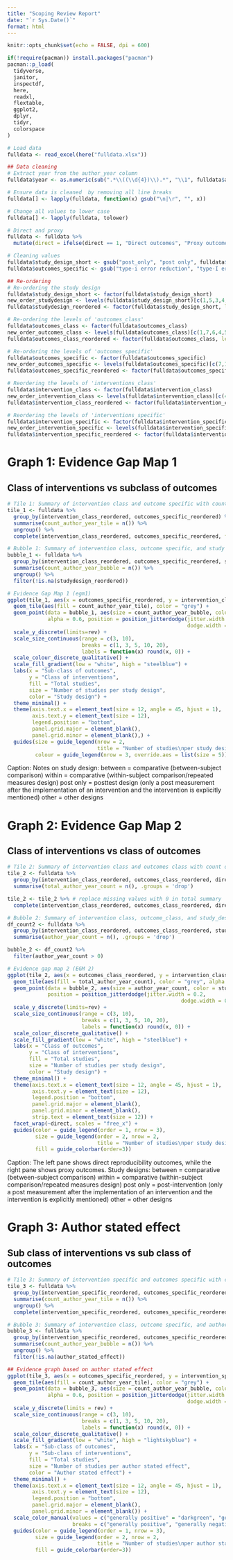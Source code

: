 ```yaml
---
title: "Scoping Review Report"
date: "`r Sys.Date()`"
format: html
---
```



```r
knitr::opts_chunk$set(echo = FALSE, dpi = 600)
```


```r
if(!require(pacman)) install.packages("pacman")
pacman::p_load(
  tidyverse,
  janitor,
  inspectdf,
  here,
  readxl,
  flextable,
  ggplot2,
  dplyr,
  tidyr,
  colorspace
)

# Load data
fulldata <- read_excel(here("fulldata.xlsx"))

## Data cleaning
# Extract year from the author_year column
fulldata$year <- as.numeric(sub(".*\\((\\d{4})\\).*", "\\1", fulldata$author_year))

# Ensure data is cleaned  by removing all line breaks
fulldata[] <- lapply(fulldata, function(x) gsub("\n|\r", "", x))

# Change all values to lower case
fulldata[] <- lapply(fulldata, tolower)

# Direct and proxy
fulldata <- fulldata %>%
  mutate(direct = ifelse(direct == 1, "Direct outcomes", "Proxy outcomes"))

# Cleaning values
fulldata$study_design_short <- gsub("post_only", "post only", fulldata$study_design_short)
fulldata$outcomes_specific <- gsub("type-i error reduction", "type-I error reduction", fulldata$outcomes_specific)

## Re-ordering
# Re-ordering the study design
fulldata$study_design_short <- factor(fulldata$study_design_short)
new_order_studydesign <- levels(fulldata$study_design_short)[c(1,5,3,4,2)]
fulldata$studydesign_reordered <- factor(fulldata$study_design_short, levels = new_order_studydesign)

# Re-ordering the levels of 'outcomes_class'
fulldata$outcomes_class <- factor(fulldata$outcomes_class)
new_order_outcomes_class <- levels(fulldata$outcomes_class)[c(1,7,6,4,5,2,8,3)]
fulldata$outcomes_class_reordered <- factor(fulldata$outcomes_class, levels = new_order_outcomes_class)

# Re-ordering the levels of 'outcomes_specific'
fulldata$outcomes_specific <- factor(fulldata$outcomes_specific)
new_order_outcomes_specific <- levels(fulldata$outcomes_specific)[c(7,15,14,16,17,11,1,6,13,9,4,8,5,3,2,12,10)]
fulldata$outcomes_specific_reordered <- factor(fulldata$outcomes_specific, levels = new_order_outcomes_specific)

# Reordering the levels of 'interventions_class'
fulldata$intervention_class <- factor(fulldata$intervention_class)
new_order_intervention_class <- levels(fulldata$intervention_class)[c(4,5,1,3,2,6,7)]
fulldata$intervention_class_reordered <- factor(fulldata$intervention_class, levels = new_order_intervention_class)

# Reordering the levels of 'interventions_specific'
fulldata$intervention_specific <- factor(fulldata$intervention_specific)
new_order_intervention_specific <- levels(fulldata$intervention_specific)[c(5,9,11,10,13,12,8,3,1,14,4,6,15,2,7)]
fulldata$intervention_specific_reordered <- factor(fulldata$intervention_specific, levels = new_order_intervention_specific)

```


# Graph 1: Evidence Gap Map 1

## Class of interventions vs subclass of outcomes

```r
# Tile 1: Summary of intervention class and outcome specific with count of author_year
tile_1 <- fulldata %>%
  group_by(intervention_class_reordered, outcomes_specific_reordered) %>%
  summarise(count_author_year_tile = n()) %>%
  ungroup() %>%
  complete(intervention_class_reordered, outcomes_specific_reordered, fill = list(count_author_year_tile = 0))

# Bubble 1: Summary of intervention class, outcome specific, and study design with count of author_year
bubble_1 <- fulldata %>%
  group_by(intervention_class_reordered, outcomes_specific_reordered, studydesign_reordered) %>%
  summarise(count_author_year_bubble = n()) %>%
  ungroup() %>%
  filter(!is.na(studydesign_reordered))

# Evidence Gap Map 1 (egm1)
ggplot(tile_1, aes(x = outcomes_specific_reordered, y = intervention_class_reordered)) +
  geom_tile(aes(fill = count_author_year_tile), color = "grey") +
  geom_point(data = bubble_1, aes(size = count_author_year_bubble, color = studydesign_reordered), 
             alpha = 0.6, position = position_jitterdodge(jitter.width = 0.2, 
                                                          dodge.width = 0.5, seed = 6554)) +
  scale_y_discrete(limits=rev) + 
  scale_size_continuous(range = c(3, 10),
                        breaks = c(1, 3, 5, 10, 20), 
                        labels = function(x) round(x, 0)) + 
  scale_colour_discrete_qualitative() +
  scale_fill_gradient(low = "white", high = "steelblue") +
  labs(x = "Sub-class of outcomes",
       y = "Class of interventions",
       fill = "Total studies",
       size = "Number of studies per study design",
       color = "Study design") +
  theme_minimal() +
  theme(axis.text.x = element_text(size = 12, angle = 45, hjust = 1),
        axis.text.y = element_text(size = 12),
        legend.position = "bottom",
        panel.grid.major = element_blank(),
        panel.grid.minor = element_blank(),) +
  guides(size = guide_legend(nrow = 2,
                             title = "Number of studies\nper study design"),
         colour = guide_legend(nrow = 3, override.aes = list(size = 5)))

```
Caption: Notes on study design: 
       between = comparative (between-subject comparison)
       within = comparative (within-subject comparison/repeated measures design)
       post only = posttest design (only a post measurement after the implementation of an intervention and the intervention is explicitly mentioned)
       other = other designs

# Graph 2: Evidence Gap Map 2

## Class of interventions vs class of outcomes

```r
# Tile 2: Summary of intervention class and outcomes class with count of author year
tile_2 <- fulldata %>% 
  group_by(intervention_class_reordered, outcomes_class_reordered, direct) %>% 
  summarise(total_author_year_count = n(), .groups = 'drop')

tile_2 <- tile_2 %>% # replace missing values with 0 in total summary
  complete(intervention_class_reordered, outcomes_class_reordered, direct, fill = list(total_author_year_count = 0))

# Bubble 2: Summary of intervention class, outcome_class, and study_design with count of author_year
df_count2 <- fulldata %>% 
  group_by(intervention_class_reordered, outcomes_class_reordered, studydesign_reordered, direct) %>% 
  summarise(author_year_count = n(), .groups = 'drop')

bubble_2 <- df_count2 %>% 
  filter(author_year_count > 0)

# Evidence gap map 2 (EGM 2)
ggplot(tile_2, aes(x = outcomes_class_reordered, y = intervention_class_reordered)) +
  geom_tile(aes(fill = total_author_year_count), color = "grey", alpha = 0.6) +
  geom_point(data = bubble_2, aes(size = author_year_count, color = studydesign_reordered),
             position = position_jitterdodge(jitter.width = 0.2, 
                                                        dodge.width = 0.5, seed = 6554)) +
  scale_y_discrete(limits=rev) +
  scale_size_continuous(range = c(3, 10),
                        breaks = c(1, 3, 5, 10, 20), 
                        labels = function(x) round(x, 0)) + 
  scale_colour_discrete_qualitative() +
  scale_fill_gradient(low = "white", high = "steelblue") +
  labs(x = "Class of outcomes",
       y = "Class of interventions",
       fill = "Total studies",
       size = "Number of studies per study design",
       color = "Study design") +
  theme_minimal() +
  theme(axis.text.x = element_text(size = 12, angle = 45, hjust = 1),
        axis.text.y = element_text(size = 12),
        legend.position = "bottom",
        panel.grid.major = element_blank(),
        panel.grid.minor = element_blank(),
        strip.text = element_text(size = 12)) +
  facet_wrap(~direct, scales = "free_x") +
  guides(color = guide_legend(order = 1, nrow = 3),
         size = guide_legend(order = 2, nrow = 2,
                             title = "Number of studies\nper study design"),
         fill = guide_colorbar(order=3))

```
Caption: The left pane shows direct reproducibility outcomes, while the right pane shows proxy outcomes. Study designs: between = comparative (between-subject comparison) within = comparative (within-subject comparison/repeated measures design) post only = post-intervention (only a post measurement after the implementation of an intervention and the intervention is explicitly mentioned) other = other designs

# Graph 3: Author stated effect

## Sub class of interventions vs sub class of outcomes

```r
# Tile 3: Summary of intervention specific and outcomes specific with count of author_year
tile_3 <- fulldata %>%
  group_by(intervention_specific_reordered, outcomes_specific_reordered) %>%
  summarise(count_author_year_tile = n()) %>%
  ungroup() %>%
  complete(intervention_specific_reordered, outcomes_specific_reordered, fill = list(count_author_year_tile = 0))

# Bubble 3: Summary of intervention class, outcome specific, and author stated effect with count of author_year
bubble_3 <- fulldata %>%
  group_by(intervention_specific_reordered, outcomes_specific_reordered, author_stated_effect) %>%
  summarise(count_author_year_bubble = n()) %>%
  ungroup() %>%
  filter(!is.na(author_stated_effect))

## Evidence graph based on author stated effect
ggplot(tile_3, aes(x = outcomes_specific_reordered, y = intervention_specific_reordered)) +
  geom_tile(aes(fill = count_author_year_tile), color = "grey") +
  geom_point(data = bubble_3, aes(size = count_author_year_bubble, color = author_stated_effect), 
             alpha = 0.6, position = position_jitterdodge(jitter.width = 0.2, 
                                                          dodge.width = 0.6, seed = 6554)) +
  scale_y_discrete(limits = rev) +
  scale_size_continuous(range = c(3, 10),
                        breaks = c(1, 3, 5, 10, 20), 
                        labels = function(x) round(x, 0)) + 
  scale_colour_discrete_qualitative() +
  scale_fill_gradient(low = "white", high = "lightskyblue") +
  labs(x = "Sub-class of outcomes",
       y = "Sub-class of interventions",
       fill = "Total studies",
       size = "Number of studies per author stated effect",
       color = "Author stated effect") +
  theme_minimal() +
  theme(axis.text.x = element_text(size = 12, angle = 45, hjust = 1),
        axis.text.y = element_text(size = 12),
        legend.position = "bottom",
        panel.grid.major = element_blank(),
        panel.grid.minor = element_blank()) +
  scale_color_manual(values = c("generally positive" = "darkgreen", "generally negative" = "firebrick", "null/neutral" = "dimgrey"),
                     breaks = c("generally positive", "generally negative", "null/neutral")) +
  guides(color = guide_legend(order = 1, nrow = 3),
         size = guide_legend(order = 2, nrow = 2,
                             title = "Number of studies\nper author stated effect"),
         fill = guide_colorbar(order=3))

```

